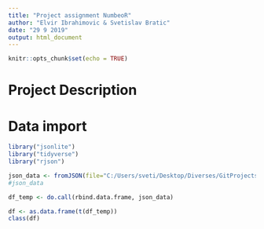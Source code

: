 ```yaml
---
title: "Project assignment NumbeoR"
author: "Elvir Ibrahimovic & Svetislav Bratic"
date: "29 9 2019"
output: html_document
---
```


```r
knitr::opts_chunk$set(echo = TRUE)
```

# Project Description

# Data import

```r
library("jsonlite")
library("tidyverse")
library("rjson")
```


```r
json_data <- fromJSON(file="C:/Users/sveti/Desktop/Diverses/GitProjects/NumbeoR/daten/cost-of-living_2017.json")
#json_data
```

```r
df_temp <- do.call(rbind.data.frame, json_data)
```

```r
df <- as.data.frame(t(df_temp))
class(df)
```


